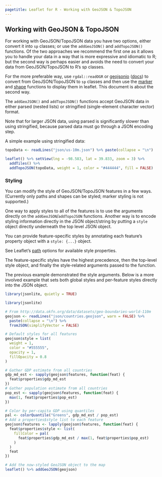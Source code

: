 ```yaml
---
pagetitle: Leaflet for R - Working with GeoJSON & TopoJSON
---
```


## Working with GeoJSON & TopoJSON

For working with GeoJSON/TopoJSON data you have two options, either convert it into `sp` classes; or use the `addGeoJSON()` and `addTopoJSON()` functions. Of the two approaches we recommend the first one as it allows you to handle your data in a way that is more expressive and idiomatic to R; but the second way is perhaps easier and avoids the need to convert your data from GeoJSON/TopoJSON to R's sp classes.

For the more preferable way, use `rgdal::readOGR` or [geojsonio](http://cran.r-project.org/web/packages/geojsonio/index.html) ([docs](https://github.com/ropensci/geojsonio)) to convert from GeoJSON/TopoJSON to `sp` classes and then use the [marker](markers.html) and [shape](shapes.html) functions to display them in leaflet. This document is about the second way.

The `addGeoJSON()` and `addTopoJSON()` functions accept GeoJSON data in either parsed (nested lists) or stringified (single-element character vector) format.

Note that for larger JSON data, using parsed is significantly slower than using stringified, because parsed data must go through a JSON encoding step.

A simple example using stringified data:

```r
topoData <- readLines("json/us-10m.json") %>% paste(collapse = "\n")

leaflet() %>% setView(lng = -98.583, lat = 39.833, zoom = 3) %>%
  addTiles() %>%
  addTopoJSON(topoData, weight = 1, color = "#444444", fill = FALSE)
```

### Styling

You can modify the style of GeoJSON/TopoJSON features in a few ways. (Currently only paths and shapes can be styled; marker styling is not supported.)

One way to apply styles to all of the features is to use the arguments directly on the `addGeoJSON`/`addTopoJSON` functions. Another way is to encode styling information directly in the JSON object/string by putting a `style` object directly underneath the top level JSON object.

You can provide feature-specific styles by annotating each feature's property object with a `style: {...}` object.

See Leaflet's [path](http://leafletjs.com/reference.html#path-options) options for available style properties.

The feature-specific styles have the highest precedence, then the top-level style object, and finally the style-related arguments passed to the function.

The previous example demonstrated the style arguments. Below is a more involved example that sets both global styles and per-feature styles directly into the JSON object.

```r
library(jsonlite, quietly = TRUE)
```
```r
library(jsonlite)

# From http://data.okfn.org/data/datasets/geo-boundaries-world-110m
geojson <- readLines("json/countries.geojson", warn = FALSE) %>%
  paste(collapse = "\n") %>%
  fromJSON(simplifyVector = FALSE)

# Default styles for all features
geojson$style = list(
  weight = 1,
  color = "#555555",
  opacity = 1,
  fillOpacity = 0.8
)

# Gather GDP estimate from all countries
gdp_md_est <- sapply(geojson$features, function(feat) {
  feat$properties$gdp_md_est
})
# Gather population estimate from all countries
pop_est <- sapply(geojson$features, function(feat) {
  max(1, feat$properties$pop_est)
})

# Color by per-capita GDP using quantiles
pal <- colorQuantile("Greens", gdp_md_est / pop_est)
# Add a properties$style list to each feature
geojson$features <- lapply(geojson$features, function(feat) {
  feat$properties$style <- list(
    fillColor = pal(
      feat$properties$gdp_md_est / max(1, feat$properties$pop_est)
    )
  )
  feat
})

# Add the now-styled GeoJSON object to the map
leaflet() %>% addGeoJSON(geojson)
```
